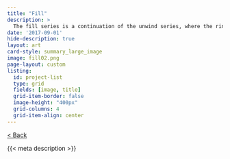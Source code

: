 ```yaml
---
title: "Fill"
description: >
  The fill series is a continuation of the unwind series, where the ring structure is constrained to unwind inside a confined space.
date: '2017-09-01'
hide-description: true
layout: art
card-style: summary_large_image
image: fill02.png
page-layout: custom
listing:
  id: project-list
  type: grid
  fields: [image, title]
  grid-item-border: false
  image-height: "400px"
  grid-columns: 4
  grid-item-align: center
---
```


[\< Back](../index.qmd){.btn .btn-secondary .btn-sm .btn role="button"}

{{< meta description >}}
